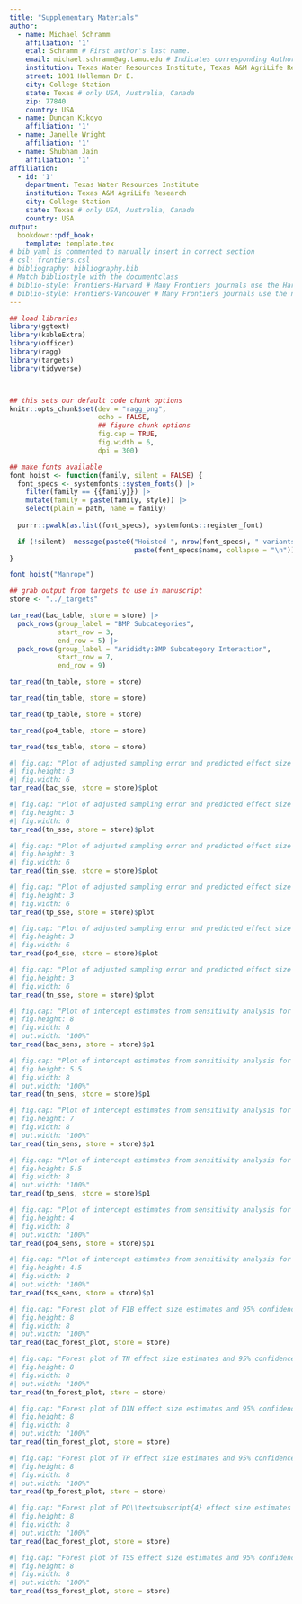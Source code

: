 ```yaml
---
title: "Supplementary Materials"
author:
  - name: Michael Schramm
    affiliation: '1'
    etal: Schramm # First author's last name. 
    email: michael.schramm@ag.tamu.edu # Indicates corresponding Author
    institution: Texas Water Resources Institute, Texas A&M AgriLife Research
    street: 1001 Holleman Dr E.
    city: College Station
    state: Texas # only USA, Australia, Canada
    zip: 77840
    country: USA
  - name: Duncan Kikoyo
    affiliation: '1'
  - name: Janelle Wright
    affiliation: '1'
  - name: Shubham Jain
    affiliation: '1'
affiliation:
  - id: '1'
    department: Texas Water Resources Institute
    institution: Texas A&M AgriLife Research
    city: College Station
    state: Texas # only USA, Australia, Canada
    country: USA
output: 
  bookdown::pdf_book:
    template: template.tex
# bib yaml is commented to manually insert in correct section
# csl: frontiers.csl
# bibliography: bibliography.bib
# Match bibliostyle with the documentclass
# biblio-style: Frontiers-Harvard # Many Frontiers journals use the Harvard referencing system (Author-date), to find the style and resources for the journal you are submitting to: https://zendesk.frontiersin.org/hc/en-us/articles/360017860337-Frontiers-Reference-Styles-by-Journal. For Humanities and Social Sciences articles please include page numbers in the in-text citations 
# biblio-style: Frontiers-Vancouver # Many Frontiers journals use the numbered referencing system, to find the style and resources for the journal you are submitting to: https://zendesk.frontiersin.org/hc/en-us/articles/360017860337-Frontiers-Reference-Styles-by-Journal
---
```


```r
## load libraries
library(ggtext)
library(kableExtra)
library(officer)
library(ragg)
library(targets)
library(tidyverse)



## this sets our default code chunk options
knitr::opts_chunk$set(dev = "ragg_png",
                      echo = FALSE,
                      ## figure chunk options
                      fig.cap = TRUE,
                      fig.width = 6,
                      dpi = 300)

## make fonts available
font_hoist <- function(family, silent = FALSE) {
  font_specs <- systemfonts::system_fonts() |> 
    filter(family == {{family}}) |> 
    mutate(family = paste(family, style)) |> 
    select(plain = path, name = family)
  
  purrr::pwalk(as.list(font_specs), systemfonts::register_font)

  if (!silent)  message(paste0("Hoisted ", nrow(font_specs), " variants:\n",
                               paste(font_specs$name, collapse = "\n")))
}

font_hoist("Manrope")

## grab output from targets to use in manuscript
store <- "../_targets"


```





```r

tar_read(bac_table, store = store) |> 
  pack_rows(group_label = "BMP Subcategories",
            start_row = 3,
            end_row = 5) |> 
  pack_rows(group_label = "Arididty:BMP Subcategory Interaction",
            start_row = 7,
            end_row = 9)  

```


```r

tar_read(tn_table, store = store)

```


```r

tar_read(tin_table, store = store)

```


```r

tar_read(tp_table, store = store)

```

```r

tar_read(po4_table, store = store)

```


```r

tar_read(tss_table, store = store)

```



```r
#| fig.cap: "Plot of adjusted sampling error and predicted effect size for FIB multilevel random effects model with moderators. Slope and 95% confidence interval of the adjusted sampling error term is annoted."
#| fig.height: 3
#| fig.width: 6
tar_read(bac_sse, store = store)$plot
```

```r
#| fig.cap: "Plot of adjusted sampling error and predicted effect size for TN multilevel random effects model with moderators. Slope and 95% confidence interval of the adjusted sampling error term is annoted."
#| fig.height: 3
#| fig.width: 6
tar_read(tn_sse, store = store)$plot
```

```r
#| fig.cap: "Plot of adjusted sampling error and predicted effect size for DIN multilevel random effects model with moderators. Slope and 95% confidence interval of the adjusted sampling error term is annoted."
#| fig.height: 3
#| fig.width: 6
tar_read(tin_sse, store = store)$plot
```

```r
#| fig.cap: "Plot of adjusted sampling error and predicted effect size for TP multilevel random effects model with moderators. Slope and 95% confidence interval of the adjusted sampling error term is annoted."
#| fig.height: 3
#| fig.width: 6
tar_read(tp_sse, store = store)$plot
```

```r
#| fig.cap: "Plot of adjusted sampling error and predicted effect size for PO\\textsubscript{4} multilevel random effects model with moderators. Slope and 95% confidence interval of the adjusted sampling error term is annoted."
#| fig.height: 3
#| fig.width: 6
tar_read(po4_sse, store = store)$plot
```

```r
#| fig.cap: "Plot of adjusted sampling error and predicted effect size for TSS multilevel random effects model with moderators. Slope and 95% confidence interval of the adjusted sampling error term is annoted."
#| fig.height: 3
#| fig.width: 6
tar_read(tn_sse, store = store)$plot
```

```r
#| fig.cap: "Plot of intercept estimates from sensitivity analysis for the FIB regression model. Individual points are the intercept estimates with 95% confince intervals for the regression model fit leaving out the study value indicated on the y-axis. The vertical solid line and dotted lines indicate the intercept and 95% confidence intervals for the model that includes all values. Any study values outside of the full model confidence intervals would be considered and outlier."
#| fig.height: 8
#| fig.width: 8
#| out.width: "100%"
tar_read(bac_sens, store = store)$p1
```

```r
#| fig.cap: "Plot of intercept estimates from sensitivity analysis for the TN regression model. Individual points are the intercept estimates with 95% confince intervals for the regression model fit leaving out the study value indicated on the y-axis. The vertical solid line and dotted lines indicate the intercept and 95% confidence intervals for the model that includes all values. Any study values outside of the full model confidence intervals would be considered and outlier."
#| fig.height: 5.5
#| fig.width: 8
#| out.width: "100%"
tar_read(tn_sens, store = store)$p1
```

```r
#| fig.cap: "Plot of intercept estimates from sensitivity analysis for the DIN regression model. Individual points are the intercept estimates with 95% confince intervals for the regression model fit leaving out the study value indicated on the y-axis. The vertical solid line and dotted lines indicate the intercept and 95% confidence intervals for the model that includes all values. Any study values outside of the full model confidence intervals would be considered and outlier."
#| fig.height: 7
#| fig.width: 8
#| out.width: "100%"
tar_read(tin_sens, store = store)$p1
```

```r
#| fig.cap: "Plot of intercept estimates from sensitivity analysis for the TP regression model. Individual points are the intercept estimates with 95% confince intervals for the regression model fit leaving out the study value indicated on the y-axis. The vertical solid line and dotted lines indicate the intercept and 95% confidence intervals for the model that includes all values. Any study values outside of the full model confidence intervals would be considered and outlier."
#| fig.height: 5.5
#| fig.width: 8
#| out.width: "100%"
tar_read(tp_sens, store = store)$p1
```

```r
#| fig.cap: "Plot of intercept estimates from sensitivity analysis for the PO\\textsubscript{4} regression model. Individual points are the intercept estimates with 95% confince intervals for the regression model fit leaving out the study value indicated on the y-axis. The vertical solid line and dotted lines indicate the intercept and 95% confidence intervals for the model that includes all values. Any study values outside of the full model confidence intervals would be considered and outlier."
#| fig.height: 4
#| fig.width: 8
#| out.width: "100%"
tar_read(po4_sens, store = store)$p1
```

```r
#| fig.cap: "Plot of intercept estimates from sensitivity analysis for the TSS regression model. Individual points are the intercept estimates with 95% confince intervals for the regression model fit leaving out the study value indicated on the y-axis. The vertical solid line and dotted lines indicate the intercept and 95% confidence intervals for the model that includes all values. Any study values outside of the full model confidence intervals would be considered and outlier."
#| fig.height: 4.5
#| fig.width: 8
#| out.width: "100%"
tar_read(tss_sens, store = store)$p1
```

```r
#| fig.cap: "Forest plot of FIB effect size estimates and 95% confidence intervals. Size of points are scaled to inverse of the sampling variance."
#| fig.height: 8
#| fig.width: 8
#| out.width: "100%"
tar_read(bac_forest_plot, store = store)
```

```r
#| fig.cap: "Forest plot of TN effect size estimates and 95% confidence intervals. Size of points are scaled to inverse of the sampling variance."
#| fig.height: 8
#| fig.width: 8
#| out.width: "100%"
tar_read(tn_forest_plot, store = store)
```

```r
#| fig.cap: "Forest plot of DIN effect size estimates and 95% confidence intervals. Size of points are scaled to inverse of the sampling variance."
#| fig.height: 8
#| fig.width: 8
#| out.width: "100%"
tar_read(tin_forest_plot, store = store)
```


```r
#| fig.cap: "Forest plot of TP effect size estimates and 95% confidence intervals. Size of points are scaled to inverse of the sampling variance."
#| fig.height: 8
#| fig.width: 8
#| out.width: "100%"
tar_read(tp_forest_plot, store = store)
```

```r
#| fig.cap: "Forest plot of PO\\textsubscript{4} effect size estimates and 95% confidence intervals. Size of points are scaled to inverse of the sampling variance."
#| fig.height: 8
#| fig.width: 8
#| out.width: "100%"
tar_read(bac_forest_plot, store = store)
```


```r
#| fig.cap: "Forest plot of TSS effect size estimates and 95% confidence intervals. Size of points are scaled to inverse of the sampling variance."
#| fig.height: 8
#| fig.width: 8
#| out.width: "100%"
tar_read(tss_forest_plot, store = store)
```
